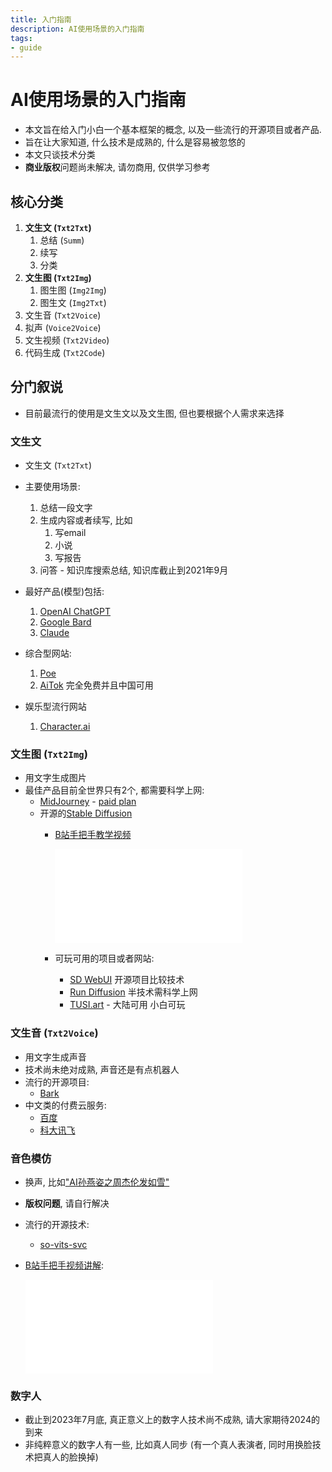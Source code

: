 ```yaml
---
title: 入门指南
description: AI使用场景的入门指南
tags:
- guide
---
```


# AI使用场景的入门指南

- 本文旨在给入门小白一个基本框架的概念, 以及一些流行的开源项目或者产品. 
- 旨在让大家知道, 什么技术是成熟的, 什么是容易被忽悠的
- 本文只谈技术分类
- **商业版权**问题尚未解决, 请勿商用, 仅供学习参考

## 核心分类

1. **文生文 (`Txt2Txt`)**
   1. 总结 (`Summ`)
   2. 续写
   3. 分类
2. **文生图 (`Txt2Img`)**
   1. 图生图 (`Img2Img`)
   2. 图生文 (`Img2Txt`)
3. 文生音 (`Txt2Voice`)
4. 拟声 (`Voice2Voice`)
5. 文生视频 (`Txt2Video`)
6. 代码生成 (`Txt2Code`)

## 分门叙说

- 目前最流行的使用是文生文以及文生图, 但也要根据个人需求来选择

### 文生文

- 文生文 (`Txt2Txt`)
  
- 主要使用场景:
  1. 总结一段文字
  2. 生成内容或者续写, 比如
     1. 写email
     2. 小说
     3. 写报告
  3. 问答 - 知识库搜索总结, 知识库截止到2021年9月
- 最好产品(模型)包括: 
  1. [OpenAI ChatGPT](https://ai.com/)
  2. [Google Bard](https://bard.google.com/)
  3. [Claude](https://console.anthropic.com/)
- 综合型网站:
  1. [Poe](https://poe.com/)
  2. [AiTok](https://chat.aitok.us/) 完全免费并且中国可用
- 娱乐型流行网站
  1. [Character.ai](https://beta.character.ai/)

### 文生图 (`Txt2Img`)

- 用文字生成图片
- 最佳产品目前全世界只有2个, 都需要科学上网:
  - [MidJourney](https://www.midjourney.com/app/) - [paid plan](https://www.midjourney.com/account/)
  - 开源的[Stable Diffusion](https://stablediffusionweb.com/)
    - [B站手把手教学视频](https://www.bilibili.com/video/BV1Fg4y1c7qy/?share_source=copy_web&vd_source=dbdcc51f213af12e5e8d90f615e6a93c)

      <iframe src="//player.bilibili.com/player.html?aid=826401952&bvid=BV1Fg4y1c7qy&cid=1139087062&page=1" scrolling="no" border="0" frameborder="no" framespacing="0" allowfullscreen="true"> </iframe>
    - 可玩可用的项目或者网站:
      - [SD WebUI](https://github.com/AUTOMATIC1111/stable-diffusion-webui) 开源项目比较技术
      - [Run Diffusion](https://app.rundiffusion.com?ref=web9ai15) 半技术需科学上网
      - [TUSI.art](https://tusi.art/) - 大陆可用 小白可玩

### 文生音 (`Txt2Voice`)

- 用文字生成声音
- 技术尚未绝对成熟, 声音还是有点机器人
- 流行的开源项目:
  - [Bark](https://github.com/suno-ai/bark)
- 中文类的付费云服务:
  - [百度](https://ai.baidu.com/tech/speech/tts)
  - [科大讯飞](https://www.xfyun.cn/services/online_tts)

### 音色模仿

- 换声, 比如["AI孙燕姿之周杰伦发如雪"](https://www.bilibili.com/video/BV1yv4y1H7wz/?share_source=copy_web&vd_source=dbdcc51f213af12e5e8d90f615e6a93c)
- **版权问题**, 请自行解决
- 流行的开源技术:
  - [so-vits-svc](https://github.com/voicepaw/so-vits-svc-fork)
- [B站手把手视频讲解](https://www.bilibili.com/video/BV1Cc411P7rs/?share_source=copy_web&vd_source=dbdcc51f213af12e5e8d90f615e6a93c):
  
  <iframe src="//player.bilibili.com/player.html?aid=271160091&bvid=BV1Cc411P7rs&cid=1131288245&page=1" scrolling="no" border="0" frameborder="yes" framespacing="0" allowfullscreen="true"> </iframe>

### 数字人

- 截止到2023年7月底, 真正意义上的数字人技术尚不成熟, 请大家期待2024的到来
- 非纯粹意义的数字人有一些, 比如真人同步 (有一个真人表演者, 同时用换脸技术把真人的脸换掉)